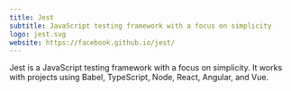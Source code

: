 ```yaml
---
title: Jest
subtitle: JavaScript testing framework with a focus on simplicity
logo: jest.svg
website: https://facebook.github.io/jest/
---
```


Jest is a JavaScript testing framework with a focus on simplicity. It works with projects using Babel, TypeScript, Node, React, Angular, and Vue.
